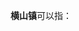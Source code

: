 '''横山镇'''可以指：
{{PRC admin/disambig|33/08/25/110/000|36/11/22/103/000|44/08/81/107/000|44/12/23/112/000|50/01/10/124/000|51/09/04/108/000|61/08/23/100/000}}
{{disambig|cat=三字中国镇名消歧义}}